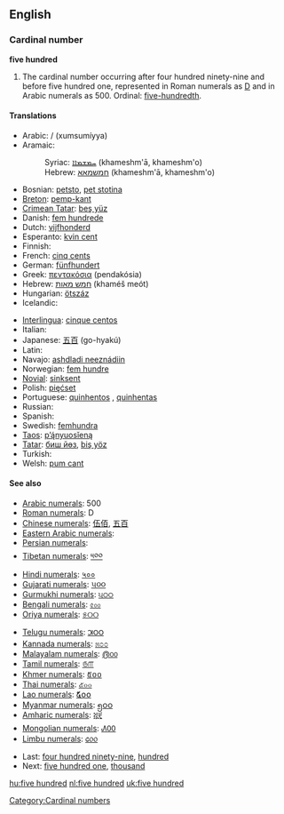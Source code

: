 ==English==

===Cardinal number===
'''five hundred'''

# The cardinal number occurring after four hundred ninety-nine and before five hundred one, represented in Roman numerals as [[D]] and in Arabic numerals as 500. Ordinal: [[five-hundredth]].

====Translations====
{{trans-top|cardinal number five hundred}}
* Arabic: {{Arab|[[خمسمائة|خُمْسُمِائَةٍ]]}} / {{Arab|[[خمس مائة|خُمْسُ مِائَةٍ]]}} (xumsumíyya)
* Aramaic:
*: Syriac: [[ܚܡܫܡܐܐ]] (khameshm'ā, khameshm'o) {{c}}
*: Hebrew: [[חמשמאא]] (khameshm'ā, khameshm'o) {{c}}
* Bosnian: [[petsto]], [[pet stotina]] {{f}}
* [[Breton]]: [[pemp-kant]]
* [[Crimean Tatar]]: [[beş yüz#Crimean Tatar|beş yüz]]
* Danish: [[fem hundrede]] {{c}}
* Dutch: [[vijfhonderd]] {{f}}
* Esperanto: [[kvin cent]]
* Finnish: {{t-|fi|viisisataa}}
* French: [[cinq cents]] {{m}}
* German: [[fünfhundert]] {{f}}
* Greek: [[πεντακόσια]] (pendakósia)
* Hebrew: [[חמש מאות]] (khaméš meót)
* Hungarian: [[ötszáz]]
* Icelandic: {{t-|is|fimm hundruð}}
{{trans-mid}}
* [[Interlingua]]: [[cinque centos]]
* Italian: {{t-|it|cinquecento|m}}
* Japanese: [[五百]] (go-hyakú)
* Latin: {{t+|la|quingenti|alt=quīngentī}}
* Navajo: [[ashdladi neeznádiin]]
* Norwegian: [[fem hundre]]
* [[Novial]]: [[sinksent]]
* Polish: [[pięćset]]
* Portuguese: [[quinhentos]] {{m}}, [[quinhentas]] {{f}}
* Russian: {{t+|ru|пятьсот|tr=pjat’sót|sc=Cyrl}}
* Spanish: {{t-|es|quinientos}}
* Swedish: [[femhundra]]
* [[Taos]]: [[p’ą́nyuosǐeną]]
* [[Tatar]]: [[биш йөз#Tatar|биш йөз]], [[biş yöz#Tatar|biş yöz]]
* Turkish: {{t-|tr|beş yüz}}
* Welsh: [[pum cant]]
{{trans-bottom}}

====See also====
{{rel-top|500}}
* [[w:Arabic numerals|Arabic numerals]]: 500
* [[w:Roman numerals|Roman numerals]]: D
* [[w:Chinese numerals|Chinese numerals]]: [[伍佰]], [[五百]]
* [[w:Eastern Arabic numerals|Eastern Arabic numerals]]: {{Arab|[[٥٠٠]]}}
* [[w:Eastern Arabic numerals|Persian numerals]]: {{fa-Arab|[[۵۰۰]]}}
* [[w:Indian numerals|Tibetan numerals]]: [[༥༠༠]]
* [[w:Indian numerals|Hindi numerals]]: [[५००]]
* [[w:Indian numerals|Gujarati numerals]]: [[૫૦૦]]
* [[w:Indian numerals|Gurmukhi numerals]]: [[੫੦੦]]
* [[w:Indian numerals|Bengali numerals]]: [[৫০০]]
* [[w:Indian numerals|Oriya numerals]]: [[୫୦୦]]
{{rel-mid}}
* [[w:Indian numerals|Telugu numerals]]: [[౫౦౦]]
* [[w:Indian numerals|Kannada numerals]]: [[೫೦೦]]
* [[w:Indian numerals|Malayalam numerals]]: [[൫൦൦]]
* [[w:Indian numerals|Tamil numerals]]: [[௫௱]]
* [[w:Khmer script|Khmer numerals]]: [[៥០០]]
* [[w:Thai numerals|Thai numerals]]: [[๕๐๐]]
* [[w:Lao alphabet|Lao numerals]]: [[໕໐໐]]
* [[w:Burmese alphabet|Myanmar numerals]]: [[၅၀၀]]
* [[w:Amharic language|Amharic numerals]]: [[፭፻]]
* [[w:Mongolian alphabet|Mongolian numerals]]: [[᠕᠐᠐]]
* [[w:Limbu language|Limbu numerals]]: [[᥋᥆᥆]]
{{rel-bottom}}
* Last: [[four hundred ninety-nine]], [[hundred]]
* Next: [[five hundred one]], [[thousand]]

[[Category:Cardinal numbers]]

[[hu:five hundred]]
[[nl:five hundred]]
[[uk:five hundred]]